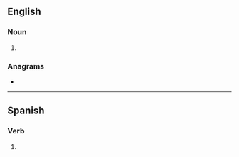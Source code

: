 {{also|pujás}}
==English==

===Noun===
{{head|en|noun plural form}}

# {{plural of|puja|lang=en}}

===Anagrams===
* {{anagrams|en|jaups}}

----

==Spanish==

===Verb===
{{head|es|verb form}}

# {{es-verb form of|ending=ar|mood=indicative|tense=present|pers=2|formal=no|number=singular|pujar}}
